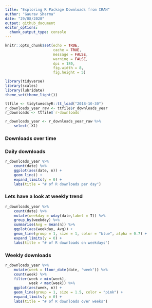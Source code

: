 ```yaml
---
title: "Exploring R Package Downloads from CRAN"
author: "Gaurav Sharma"
date: "29/08/2020"
output: github_document
editor_options: 
  chunk_output_type: console
---
```


```r
knitr::opts_chunk$set(echo = TRUE,
                      cache = TRUE,
                      message = FALSE,
                      warning = FALSE,
                      dpi = 180,
                      fig.width = 8,
                      fig.height = 5)

library(tidyverse)
library(scales)
library(lubridate)
theme_set(theme_light())
```

```r
ttfile <- tidytuesdayR::tt_load("2018-10-30")
r_downloads_year_raw <- ttfile$r_downloads_year
r_downloads <- ttfile$`r-downloads`

r_downloads_year <- r_downloads_year_raw %>% 
    select(-X1)
```

### Downloads over time

### Daily downloads
```r
r_downloads_year %>%
    count(date) %>% 
    ggplot(aes(date, n)) +
    geom_line() +
    expand_limits(y = 0) +
    labs(title = "# of R downloads per day")
```

### Lets have a look at weekly trend
```r
r_downloads_year %>% 
    count(date) %>% 
    mutate(weekday = wday(date,label = T)) %>% 
    group_by(weekday) %>%
    summarise(Avg = mean(n)) %>% 
    ggplot(aes(weekday, Avg)) +
    geom_line(group = 1, size = 1, color = "blue", alpha = 0.7) +
    expand_limits(y = 0) +
    labs(title = "# of R downloads on weekdays")
```

### Weekly downloads
```r
r_downloads_year %>% 
    mutate(week = floor_date(date, "week")) %>% 
    count(week) %>% 
    filter(week > min(week),
           week < max(week)) %>% 
    ggplot(aes(week, n)) +
    geom_line(group = 1, size = 1.5, color = "pink") +
    expand_limits(y = 0) +
    labs(title = "# of R downloads over weeks")
```

```r

```

